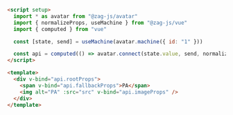 ```html
<script setup>
  import * as avatar from "@zag-js/avatar"
  import { normalizeProps, useMachine } from "@zag-js/vue"
  import { computed } from "vue"

  const [state, send] = useMachine(avatar.machine({ id: "1" }))

  const api = computed(() => avatar.connect(state.value, send, normalizeProps))
</script>

<template>
  <div v-bind="api.rootProps">
    <span v-bind="api.fallbackProps">PA</span>
    <img alt="PA" :src="src" v-bind="api.imageProps" />
  </div>
</template>
```
